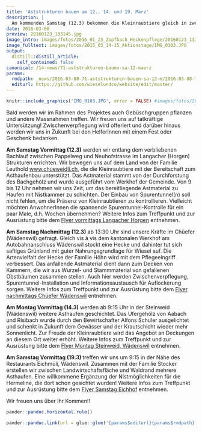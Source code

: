 ```yaml
---
title: 'Aststrukturen bauen am 12., 14. und 19. März'
description: |
  Am kommenden Samstag (12.3) bekommen die Kleinraubtiere gleich in zwei verschiedenen Landschaftskammern (Horgen und Wädenswil) Kleinstrukturen gebaut. Am Montag (14.3) wie auch am Samstag darauf (19.3) werden weitere Massnahmen in Wädenswil umgesetzt. Es handelt sich bei diesen Gelegenheiten um die Erstellung von Unterschlupf und Jungenaufzuchtstätten aus Asthaufen mit Hohlraum im Innern. Momentan konzentrieren wir uns auf diese Massnahmentypen, denn sie sind bei bei Wiesel & Co sehr beliebt.
date: 2016-03-08
preview: 20160123_133145.jpg
image_intro: images/fotos/2016_01_23_Zopfbach_Heckenpflege/20160123_133145.jpg
image_fulltext: images/fotos/2015_03_14-15_Aktionstage/IMG_0103.JPG
output:
  distill::distill_article:
    self_contained: false
canonical: /14-news/71-aststrukturen-bauen-sa-12-maerz
params:
  rmdpath: _news/2016-03-08-71-aststrukturen-bauen-sa-12-m/2016-03-08-71-aststrukturen-bauen-sa-12-m.Rmd
  editurl: https://github.com/wieselundco/website/edit/master/
---
```



```r
knitr::include_graphics('IMG_0103.JPG', error = FALSE) #images/fotos/2015_03_14-15_Aktionstage/IMG_0103.JPG
```

 Bald werden wir im Rahmen des Projektes auch Gebüschgruppen pflanzen und andere Massnahmen treffen. Wir freuen uns auf tatkräftige Untersützung! Zwischenverpflegung wird offeriert und darüber hinaus werden wir uns in Zukunft bei den HelferInnen mit einem Fest oder Geschenk bedanken. 

**Am Samstag Vormittag (12.3)** werden wir entlang dem verbliebenen
Bachlauf zwischen Pappelweg und Neuhofstrasse im Langacher (Horgen)
Strukturen errichten. Wir bewegen uns auf dem Land von der Familie
Leuthold <a href='http://chueweidli.ch/' target='_blank'>www.chueweidli.ch</a>, die die
Kleinraubtiere mit der Bereitschaft zum Asthaufenbau unterstützt. Das
Astmaterial stammt von der Durchforstung des Bachgehölz und wurde
ausgeführt vom Werkhof der Gemeinde. Von 9 bis 12 Uhr nehmen wir uns
Zeit, um das bereitliegende Astmaterial zu Haufen mit Nistkammer zu
schichten. Der Einbau von Spurentunnel(n) soll nicht fehlen, um die
Präsenz von Kleinraubtieren zu kontrollieren. Vielleicht möchten
AnwohnerInnen die spannende Spurentunnel-Kontrolle für ein paar Male,
d.h. Wochen übernehmen? Weitere Infos zum Treffpunkt und zur Ausrüstung
bitte dem [Flyer vormittags Langacher
Horgen](images/Einladungen/2016_03_12_Einladung_Langacher_e.pdf)
entnehmen.

**Am Samstag Nachmittag** **(12.3)** ab 13:30 Uhr sind unsere Kräfte im
Chüefer (Wädenswil) gefragt. Gleich vis à vis dem kantonalen Werkhof am
Autobahnanschluss Wädenswil stockt eine Hecke und dahinter tut sich
saftiges Grünland mit guter Nahrungsgrundlage für Wiesel auf. Die
Artenvielfalt der Hecke der Familie Höhn wird mit dem Pflegeeingriff
verbessert. Das anfallende Astmaterial dient dann zum Decken von
Kammern, die wir aus Wurzel- und Stammmaterial von gefallenen Obstbäumen
zusammen stellen. Auch hier werden Zwischenverpflegung,
Spurentunnel-Installation und Informationsaustausch für Auflockerung
sorgen. Weitere Infos zum Treffpunkt und zur Ausrüstung bitte dem [Flyer
nachmittags Chüefer
Wädenswil](images/Einladungen/2016_03_12_Einladung_Chuefer.pdf)
entnehmen.

**Am Montag Vormittag (14.3)** werden ab 9:15 Uhr in der Steinweid
(Wädenswil) weitere Asthaufen geschichtet. Das Ufergehölz von Aabach und
Risibach wurde durch den Bewirtschafter Alfons Schuler ausgelichtet und
schenkt in Zukunft dem Gewässer und der Krautschicht wieder mehr
Sonnenlicht. Zur Freude der Kleinraubtiere wird das Angebot an Deckungen
an diesem Ort weiter erhöht. Weitere Infos zum Treffpunkt und zur
Ausrüstung bitte dem [Flyer Montag
Steinweid, Wädenswil](images/Einladungen/2016_03_12_Einladung_Steinweid.pdf) entnehmen.

**Am Samstag Vormittag (19.3) ** treffen wir uns um 9:15 in der Nähe des
Restaurants Eichmüli, Wädenswil. Zusammen mit der Familie Stocker
erstellen wir zwischen Landwirtschaftsfläche und Waldrand mehrere
Asthaufen. Eine willkommene Ergänzung der Nistmöglichkeiten für die
Hermeline, die dort schon gesichtet wurden! Weitere Infos zum Treffpunkt
und zur Ausrüstung bitte dem [Flyer Samstag
Eichhof](images/Einladungen/2016_03_16_Einladung_Eichhof.pdf) entnehmen.

Wir freuen uns über Ihr Kommen!!

 

```r
pander::pandoc.horizontal.rule()

pander::pandoc.link(url = glue::glue('{params$editurl}{params$rmdpath}'),text = 'Artikel bearbeiten')
```

<!--http://wieselundco.ch/14-news/71-aststrukturen-bauen-sa-12-maerz-->
